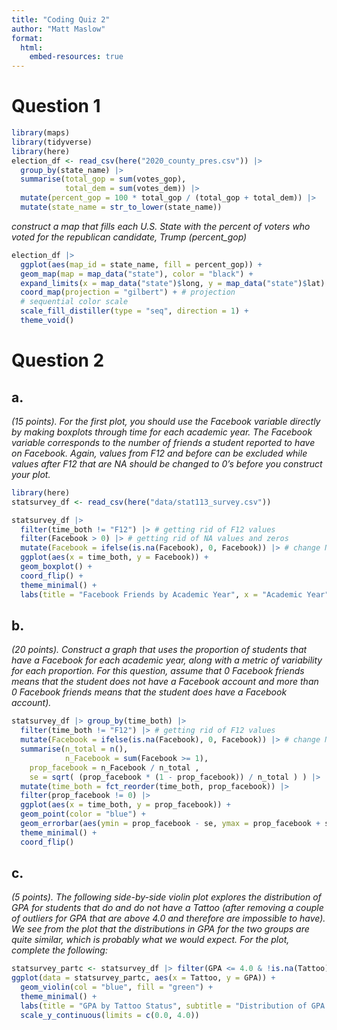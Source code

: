 ```yaml
---
title: "Coding Quiz 2"
author: "Matt Maslow"
format: 
  html:
    embed-resources: true
---
```




# Question 1

```r
library(maps)
library(tidyverse)
library(here)
election_df <- read_csv(here("2020_county_pres.csv")) |>
  group_by(state_name) |>
  summarise(total_gop = sum(votes_gop),
            total_dem = sum(votes_dem)) |>
  mutate(percent_gop = 100 * total_gop / (total_gop + total_dem)) |>
  mutate(state_name = str_to_lower(state_name))
```
*construct a map that fills each U.S. State with the percent of voters who voted for the republican candidate, Trump (percent_gop)*

```r
election_df |>
  ggplot(aes(map_id = state_name, fill = percent_gop)) +
  geom_map(map = map_data("state"), color = "black") +
  expand_limits(x = map_data("state")$long, y = map_data("state")$lat) +
  coord_map(projection = "gilbert") + # projection
  # sequential color scale
  scale_fill_distiller(type = "seq", direction = 1) +
  theme_void()
```


# Question 2

## a.
*(15 points). For the first plot, you should use the Facebook variable directly by making boxplots through time for each academic year. The Facebook variable corresponds to the number of friends a student reported to have on Facebook. Again, values from F12 and before can be excluded while values after F12 that are NA should be changed to 0’s before you construct your plot.*

```r
library(here)
statsurvey_df <- read_csv(here("data/stat113_survey.csv"))
```
```r
statsurvey_df |>
  filter(time_both != "F12") |> # getting rid of F12 values
  filter(Facebook > 0) |> # getting rid of NA values and zeros
  mutate(Facebook = ifelse(is.na(Facebook), 0, Facebook)) |> # change NA's after F12 to 0
  ggplot(aes(x = time_both, y = Facebook)) + 
  geom_boxplot() +
  coord_flip() +
  theme_minimal() +
  labs(title = "Facebook Friends by Academic Year", x = "Academic Year", y = "Number of Facebook Friends")
```


## b.
*(20 points). Construct a graph that uses the proportion of students that have a Facebook for each academic year, along with a metric of variability for each proportion. For this question, assume that 0 Facebook friends means that the student does not have a Facebook account and more than 0 Facebook friends means that the student does have a Facebook account).*


```r
statsurvey_df |> group_by(time_both) |>
  filter(time_both != "F12") |> # getting rid of F12 values
  mutate(Facebook = ifelse(is.na(Facebook), 0, Facebook)) |> # change NA's after F12 to 0
  summarise(n_total = n(),
            n_Facebook = sum(Facebook >= 1),
    prop_facebook = n_Facebook / n_total ,
    se = sqrt( (prop_facebook * (1 - prop_facebook)) / n_total ) ) |>
  mutate(time_both = fct_reorder(time_both, prop_facebook)) |>
  filter(prop_facebook != 0) |>
  ggplot(aes(x = time_both, y = prop_facebook)) +
  geom_point(color = "blue") +
  geom_errorbar(aes(ymin = prop_facebook - se, ymax = prop_facebook + se), width = 0.2) +
  theme_minimal() +
  coord_flip() 
```


## c.
*(5 points). The following side-by-side violin plot explores the distribution of GPA for students that do and do not have a Tattoo (after removing a couple of outliers for GPA that are above 4.0 and therefore are impossible to have). We see from the plot that the distributions in GPA for the two groups are quite similar, which is probably what we would expect. For the plot, complete the following:*

```r
statsurvey_partc <- statsurvey_df |> filter(GPA <= 4.0 & !is.na(Tattoo))
ggplot(data = statsurvey_partc, aes(x = Tattoo, y = GPA)) +
  geom_violin(col = "blue", fill = "green") +
  theme_minimal() +
  labs(title = "GPA by Tattoo Status", subtitle = "Distribution of GPA's for students with and without tattoos", x = "Tattoo Status", y = "Grade Point Average (GPA)") +
  scale_y_continuous(limits = c(0.0, 4.0))
```
















